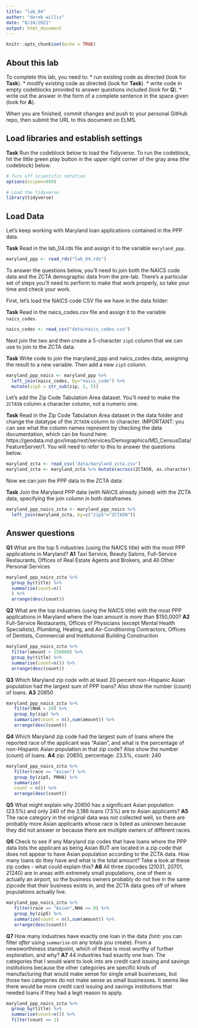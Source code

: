 ```yaml
---
title: "lab_04"
author: "derek willis"
date: "8/24/2021"
output: html_document
---
```


```r
knitr::opts_chunk$set(echo = TRUE)
```

## About this lab

To complete this lab, you need to:
* run existing code as directed (look for **Task**).
* modify existing code as directed (look for **Task**).
* write code in empty codeblocks provided to answer questions included (look for **Q**).
* write out the answer in the form of a complete sentence in the space given (look for **A**).

When you are finished, commit changes and push to your personal GitHub repo, then submit the URL to this document on ELMS.

## Load libraries and establish settings

**Task** Run the codeblock below to load the Tidyverse. To run the codeblock, hit the little green play button in the upper right corner of the gray area (the codeblock) below.

```r
# Turn off scientific notation
options(scipen=999)

# Load the tidyverse.
library(tidyverse)
```

## Load Data

Let's keep working with Maryland loan applications contained in the PPP data.

**Task** Read in the lab_04.rds file and assign it to the variable `maryland_ppp`.

```r
maryland_ppp <- read_rds("lab_04.rds")
```

To answer the questions below, you'll need to join both the NAICS code data and the ZCTA demographic data from the pre-lab. There's a particular set of steps you'll need to perform to make that work properly, so take your time and check your work.

First, let's load the NAICS code CSV file we have in the data folder:

**Task** Read in the naics_codes.csv file and assign it to the variable `naics_codes`.

```r
naics_codes <- read_csv("data/naics_codes.csv")
```

Next join the two and then create a 5-character `zip5` column that we can use to join to the ZCTA data:

**Task** Write code to join the maryland_ppp and naics_codes data, assigning the result to a new variable. Then add a new `zip5` column.

```r
maryland_ppp_naics <- maryland_ppp %>% 
  left_join(naics_codes, by="naics_code") %>% 
  mutate(zip5 = str_sub(zip, 1, 5))

```

Let's add the Zip Code Tabulation Area dataset. You'll need to make the `ZCTA5N` column a character column, not a numeric one.

**Task** Read in the Zip Code Tabulation Area dataset in the data folder and change the datatype of the `ZCTA5N` column to character. IMPORTANT: you can see what the column names represent by checking the data documentation, which can be found here: https://geodata.md.gov/imap/rest/services/Demographics/MD_CensusData/FeatureServer/1. You will need to refer to this to answer the questions below.

```r
maryland_zcta <- read_csv('data/maryland_zcta.csv')
maryland_zcta <- maryland_zcta %>% mutate(across(ZCTA5N, as.character))
```

Now we can join the PPP data to the ZCTA data:

**Task** Join the Maryland PPP data (with NAICS already joined) with the ZCTA data, specifying the join column in both dataframes.

```r
maryland_ppp_naics_zcta <- maryland_ppp_naics %>% 
  left_join(maryland_zcta, by=c("zip5"="ZCTA5N"))
```

## Answer questions

**Q1** What are the top 5 industries (using the NAICS title) with the most PPP applications in Maryland?
**A1** Taxi Service, Beauty Salons, Full-Service Restaurants, Offices of Real Estate Agents and Brokers, and All Other Personal Services

```r
maryland_ppp_naics_zcta %>%
  group_by(title) %>%
  summarise(count=n()
  ) %>%
  arrange(desc(count))
```

**Q2** What are the top industries (using the NAICS title) with the most PPP applications in Maryland where the loan amount is more than $150,000?
**A2** Full-Service Restaurants, Offices of Physicians (except Mental Health Specialists), Plumbing, Heating, and Air-Conditioning Contractors, Offices of Dentists, Commercial and Institutional Building Construction

```r
maryland_ppp_naics_zcta %>%
  filter(amount > 150000) %>%
  group_by(title) %>%
  summarise(count=n()) %>%
  arrange(desc(count))

```

**Q3** Which Maryland zip code with at least 20 percent non-Hispanic Asian population had the largest sum of PPP loans? Also show the number (count) of loans.
**A3** 20850

```r
maryland_ppp_naics_zcta %>%
   filter(NHA > 20) %>%
   group_by(zip) %>%
   summarize(count = n(),sum(amount)) %>%
   arrange(desc(count))

```

**Q4** Which Maryland zip code had the largest sum of loans where the reported race of the applicant was "Asian", and what is the percentage of non-Hispanic Asian population in that zip code? Also show the number (count) of loans.
**A4** zip: 20850, percentage: 23.5%, count: 240

```r
maryland_ppp_naics_zcta %>%
   filter(race == "Asian") %>%
   group_by(zip5, PNHA) %>%
   summarize(
   count = n()) %>%
   arrange(desc(count))

```

**Q5** What might explain why 20850 has a significant Asian population (23.5%) and only 240 of the 3,186 loans (7.5%) are to Asian applicants?
**A5** The race category in the original data was not collected well, so there are probably more Asian applicants whose race is listed as unknown because they did not answer or because there are multiple owners of different races.

**Q6** Check to see if any Maryland zip codes that have loans where the PPP data lists the applicant as being Asian BUT are located in a zip code that does not appear to have Asian population according to the ZCTA data. How many loans do they have and what is the total amount? Take a look at these zip codes - what could explain this?
**A6** All three zipcodes (21031, 20701, 21240) are in areas with extremely small populations, one of them is actually an airport, so the business owners probably do not live in the same zipcode that their business exists in, and the ZCTA data goes off of where populations actually live.

```r
maryland_ppp_naics_zcta %>%
   filter(race == "Asian",NHA == 0) %>%
   group_by(zip5) %>%
   summarize(count = n(),sum(amount)) %>%
   arrange(desc(count))

```

**Q7** How many industries have exactly one loan in the data (hint: you can filter _after_ using `summarise` on any totals you create). From a newsworthiness standpoint, which of these is most worthy of further exploration, and why?
**A7** 44 industries had exactly one loan. The categories that I would want to look into are credit card issuing and savings institutions because the other categories are specific kinds of manufacturing that would make sense for single small businesses, but those two categories do not make sense as small businesses. It seems like there would be more credit card issuing and savings institutions that needed loans if they had a legit reason to apply.

```r
maryland_ppp_naics_zcta %>%
  group_by(title) %>%
  summarise(count=n()) %>%
  filter(count == 1)

```
